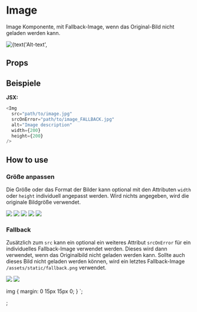 


<Meta title="Atoms/Img" component={Img} decorators={[withKnobs]} />

# Image

Image Komponente, mit Fallback-Image, wenn das Original-Bild nicht geladen werden kann.

<Preview>
  <Story name="Default MDX">
    <Img
      src={DemoImage}
      srcOnError={DemoImageFallback}
      width={text('Width', 300)}
      height={text('Height', 300)}
      alt={text('Alt-text', 'Image description')}
    />
  </Story>
</Preview>

## Props

<Props of={Img} />

## Beispiele

**JSX:**

```javascript
<Img
  src="path/to/image.jpg"
  srcOnError="path/to/image_FALLBACK.jpg"
  alt="Image description"
  width={200}
  height={200}
/>
```

## How to use

### Größe anpassen

Die Größe oder das Format der Bilder kann optional mit den Attributen `width` oder `height` individuell angepasst werden. Wird nichts angegeben, wird die originale Bildgröße verwendet.

<Story name="Größe anpassen">
  <StyledImgStoryContainer>
    <Img src={DemoImage} width={200} height={200} />
    <Img src={DemoImage} width={150} height={150} />
    <Img src={DemoImage} width={100} height={100} />
    <Img src={DemoImage} width={80} height={80} />
    <Img src={DemoImage} width={60} height={60} />
  </StyledImgStoryContainer>
</Story>

### Fallback

Zusätzlich zum `src` kann ein optional ein weiteres Attribut `srcOnError` für ein individuelles Fallback-Image verwendet werden. Dieses wird dann verwendet, wenn das Originalbild nicht geladen werden kann. Sollte auch dieses Bild nicht geladen werden können, wird ein letztes Fallback-Image `/assets/static/fallback.png` verwendet.

<Story name="Fallback">
  <StyledImgStoryContainer>
    <Img
      src={DemoImage}
      srcOnError={DemoImageFallback}
      width={200}
      height={200}
    />
    <Img src={DemoImage} width={150} height={150} />
  </StyledImgStoryContainer>
</Story>

  img {
    margin: 0 15px 15px 0;
  }
`;

;
